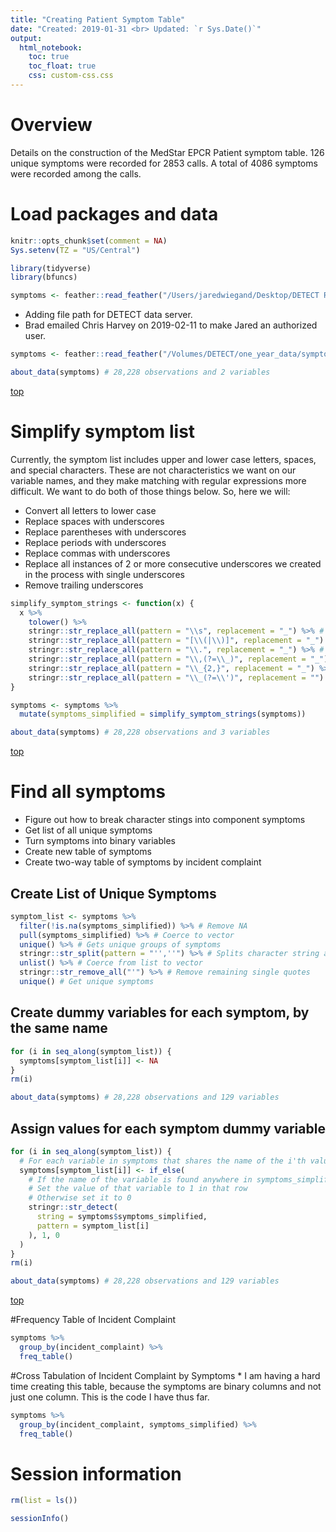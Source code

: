 ```yaml
---
title: "Creating Patient Symptom Table"
date: "Created: 2019-01-31 <br> Updated: `r Sys.Date()`"
output: 
  html_notebook:
    toc: true
    toc_float: true
    css: custom-css.css
---
```


# Overview

Details on the construction of the MedStar EPCR Patient symptom table.   126 unique symptoms were recorded for 2853 calls.  A total of 4086 symptoms were recorded among the calls.


# Load packages and data

```r
knitr::opts_chunk$set(comment = NA)
Sys.setenv(TZ = "US/Central")
```

```r
library(tidyverse)
library(bfuncs)
```

```r
symptoms <- feather::read_feather("/Users/jaredwiegand/Desktop/DETECT Repository/symptoms.feather")
```

* Adding file path for DETECT data server.    
* Brad emailed Chris Harvey on 2019-02-11 to make Jared an authorized user.

```r
symptoms <- feather::read_feather("/Volumes/DETECT/one_year_data/symptoms.feather")
```

```r
about_data(symptoms) # 28,228 observations and 2 variables
```

[top](#top)










# Simplify symptom list

Currently, the symptom list includes upper and lower case letters, spaces, and special characters. These are not characteristics we want on our variable names, and they make matching with regular expressions more difficult. We want to do both of those things below. So, here we will:

* Convert all letters to lower case   
* Replace spaces with underscores   
* Replace parentheses with underscores   
* Replace periods with underscores  
* Replace commas with underscores  
* Replace all instances of 2 or more consecutive underscores we created in the process with single underscores   
* Remove trailing underscores   

```r
simplify_symptom_strings <- function(x) {
  x %>% 
    tolower() %>% 
    stringr::str_replace_all(pattern = "\\s", replacement = "_") %>% # white space
    stringr::str_replace_all(pattern = "[\\(|\\)]", replacement = "_") %>% # parentheses
    stringr::str_replace_all(pattern = "\\.", replacement = "_") %>% # periods
    stringr::str_replace_all(pattern = "\\,(?=\\_)", replacement = "_") %>% # commas - not separating symptoms
    stringr::str_replace_all(pattern = "\\_{2,}", replacement = "_") %>% # multiple underscores
    stringr::str_replace_all(pattern = "\\_(?=\\')", replacement = "") # trailing underscores
}
```

```r
symptoms <- symptoms %>% 
  mutate(symptoms_simplified = simplify_symptom_strings(symptoms))
```

```r
about_data(symptoms) # 28,228 observations and 3 variables
```

[top](#top)










# Find all symptoms

* Figure out how to break character stings into component symptoms   
* Get list of all unique symptoms   
* Turn symptoms into binary variables   
* Create new table of symptoms   
* Create two-way table of symptoms by incident complaint   


## Create List of Unique Symptoms

```r
symptom_list <- symptoms %>% 
  filter(!is.na(symptoms_simplified)) %>% # Remove NA
  pull(symptoms_simplified) %>% # Coerce to vector 
  unique() %>% # Gets unique groups of symptoms
  stringr::str_split(pattern = "'',''") %>% # Splits character string at '',''
  unlist() %>% # Coerce from list to vector
  stringr::str_remove_all("'") %>% # Remove remaining single quotes
  unique() # Get unique symptoms
```


## Create dummy variables for each symptom, by the same name

```r
for (i in seq_along(symptom_list)) {
  symptoms[symptom_list[i]] <- NA
}
rm(i)
```

```r
about_data(symptoms) # 28,228 observations and 129 variables
```


## Assign values for each symptom dummy variable

```r
for (i in seq_along(symptom_list)) {
  # For each variable in symptoms that shares the name of the i'th value in symptom_list
  symptoms[symptom_list[i]] <- if_else( 
    # If the name of the variable is found anywhere in symptoms_simplified
    # Set the value of that variable to 1 in that row
    # Otherwise set it to 0
    stringr::str_detect(
      string = symptoms$symptoms_simplified, 
      pattern = symptom_list[i]
    ), 1, 0
  )
}
rm(i)
```

```r
about_data(symptoms) # 28,228 observations and 129 variables
```

[top](#top)

#Frequency Table of Incident Complaint
```r
symptoms %>%
  group_by(incident_complaint) %>%
  freq_table()
```


#Cross Tabulation of Incident Complaint by Symptoms
* I am having a hard time creating this table, because the symptoms are binary columns and not just one column.  This is the code I have thus far.


```r
symptoms %>%
  group_by(incident_complaint, symptoms_simplified) %>%
  freq_table() 

```









# Session information

```r
rm(list = ls())
```

```r
sessionInfo()
```